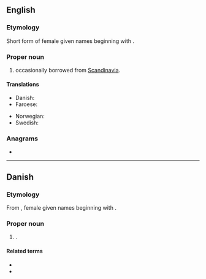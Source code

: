 {{also|þora}}
==English==

===Etymology===
Short form of {{der|en|non|-}} female given names beginning with {{m|non|Þórr||Thor}}.

===Proper noun===
{{en-proper noun}}

# {{given name|lang=en|female|from=Germanic languages}} occasionally borrowed from [[Scandinavia]].

====Translations====
{{trans-top|female given name}}
* Danish: {{t|da|Thora}}
* Faroese: {{t|fo|Tóra|f}}
{{trans-mid}}
* Norwegian: {{t+|no|Tora}}
* Swedish: {{t+|sv|Tora}}
{{trans-bottom}}

===Anagrams===
* {{anagrams|en|a=ahort|Horta|Ratho|Roath|Torah}}

----

==Danish==

===Etymology===
From {{der|da|non|-}}, female given names beginning with {{m|non|Þórr||Thor}}.

===Proper noun===
{{head|da|proper noun}}

# {{given name|female|lang=da}}.

====Related terms====
* {{l|da|Thor}}
* {{l|da|Tove}}